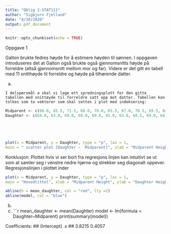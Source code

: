 ```yaml
---
title: "Oblig 2-STAT111"
author: "Sigbjorn Fjelland"
date: "4/10/2020"
output: pdf_document
---
```



```r
knitr::opts_chunk$set(echo = TRUE)
```


Oppgave 1


  Galton brukte fedres høyde for å estimere høyden til sønnen. I oppgaven introduseres det at Galton også brukte også gjennomsnitts høyde på forreldre (altså gjennomsnitt mellom mor og far). Videre er det gitt en tabell med 11 snitthøyde til forreldre og høyde på tilhørende datter.
  
  
  a) 
  
    I delspørsmål a skal vi lage ett spredningsplott for den gitte tabellen med snittøyde til forreldre satt opp mot datter. Tabellen kan tolkes som to vektorer som skal settes i plot med indeksering:

```r

Midparent <- c(66.0, 65.5, 71.5, 68.0, 70.0, 65.5, 67.0, 70.5, 69.5, 64.5, 67.5)
Daughter <- c(64.0, 63.0, 69.0, 69.0, 69.0, 65.0, 63.0, 68.5, 69.0, 64.0, 67.0)





plot(x = Midparent, y = Daughter, type = "p", las = 1,
main = " scatter plot [Daughter ~  Midparent]", xlab = "Midparent Height", ylab = "Daughter Height", col = "green")


```

  Konklusjon: Plottet hvis vi ser bort fra regresjons linjen kan intuitivt se ut som at samler seg i venstre nedre hjørne og strekker seg diagonalt oppever. Regresjonslinjen i plottet inder 
  
```r

plot(x = Midparent, y = Daughter, type = "p", las = 1,
main = "Hovedtittel", xlab = "Midparent Height", ylab = "Daughter Height", col = "green")

abline(h = mean_daughter, col = "red", lty =2)
abline(model, col = "blue")


```
  b)
  
  
  
  
  
  
  c)
```r
mean_daughter <- mean(Daughter)
model <- lm(formula = Daughter~Midparent)
print(summary(model))

Coefficients:
##
 (Intercept)
 .x
##
 3.8215
 0.4057





